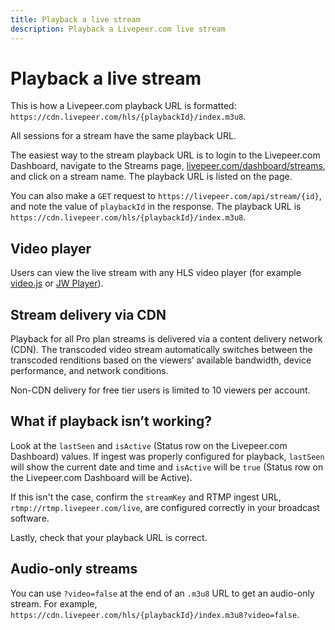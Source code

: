 ```yaml
---
title: Playback a live stream
description: Playback a Livepeer.com live stream
---
```


# Playback a live stream

This is how a Livepeer.com playback URL is formatted:
`https://cdn.livepeer.com/hls/{playbackId}/index.m3u8`.

All sessions for a stream have the same playback URL.

The easiest way to the stream playback URL is to login to the Livepeer.com
Dashboard, navigate to the Streams page,
[livepeer.com/dashboard/streams](https://livepeer.com/dashboard/streams), and
click on a stream name. The playback URL is listed on the page.

You can also make a `GET` request to `https://livepeer.com/api/stream/{id}`, and
note the value of `playbackId` in the response. The playback URL is
`https://cdn.livepeer.com/hls/{playbackId}/index.m3u8`.

## Video player

Users can view the live stream with any HLS video player (for example
[video.js](https://videojs.com/) or [JW Player](https://www.jwplayer.com/)).

## Stream delivery via CDN

Playback for all Pro plan streams is delivered via a content delivery network
(CDN). The transcoded video stream automatically switches between the transcoded
renditions based on the viewers’ available bandwidth, device performance, and
network conditions.

Non-CDN delivery for free tier users is limited to 10 viewers per account.

## What if playback isn’t working?

Look at the `lastSeen` and `isActive` (Status row on the Livepeer.com Dashboard)
values. If ingest was properly configured for playback, `lastSeen` will show the
current date and time and `isActive` will be `true` (Status row on the
Livepeer.com Dashboard will be Active).

If this isn't the case, confirm the `streamKey` and RTMP ingest URL,
`rtmp://rtmp.livepeer.com/live`, are configured correctly in your broadcast
software.

Lastly, check that your playback URL is correct.

## Audio-only streams

You can use `?video=false` at the end of an `.m3u8` URL to get an audio-only
stream. For example,
`https://cdn.livepeer.com/hls/{playbackId}/index.m3u8?video=false`.
